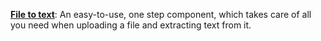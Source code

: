**[File to text](/custom-tools/user-inputs/file-to-text)**: 
An easy-to-use, one step component, 
which takes care of all you need when uploading a file and extracting text from it.